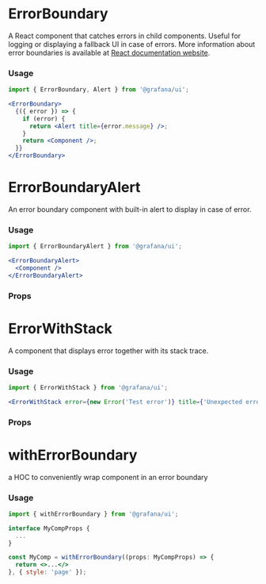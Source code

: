 
# ErrorBoundary

A React component that catches errors in child components. Useful for logging or displaying a fallback UI in case of errors. More information about error boundaries is available at [React documentation website](https://reactjs.org/docs/error-boundaries.html).

### Usage

```jsx
import { ErrorBoundary, Alert } from '@grafana/ui';

<ErrorBoundary>
  {({ error }) => {
    if (error) {
      return <Alert title={error.message} />;
    }
    return <Component />;
  }}
</ErrorBoundary>
```

# ErrorBoundaryAlert

An error boundary component with built-in alert to display in case of error.

### Usage

```jsx
import { ErrorBoundaryAlert } from '@grafana/ui';

<ErrorBoundaryAlert>
  <Component />
</ErrorBoundaryAlert>
```

### Props
<ArgsTable of={ErrorBoundaryAlert}/>


# ErrorWithStack
A component that displays error together with its stack trace.

### Usage

```jsx
import { ErrorWithStack } from '@grafana/ui';

<ErrorWithStack error={new Error('Test error')} title={'Unexpected error'} errorInfo={null} />
```

### Props
<ArgsTable of={ErrorWithStack}/>


# withErrorBoundary

a HOC to conveniently wrap component in an error boundary

### Usage

```jsx
import { withErrorBoundary } from '@grafana/ui';

interface MyCompProps {
  ...
}

const MyComp = withErrorBoundary((props: MyCompProps) => {
  return <>...</>
}, { style: 'page' });

```